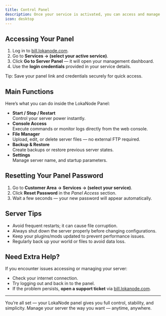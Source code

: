```yaml
---
title: Control Panel
description: Once your service is activated, you can access and manage it directly through the LokaNode Panel. This guide covers the essential features to help you control your server efficiently.
icon: desktop
---
```


## Accessing Your Panel
1. Log in to [bill.lokanode.com](https://bill.lokanode.com).  
2. Go to **Services → (select your active service)**.  
3. Click **Go to Server Panel** — it will open your management dashboard.  
4. Use the **login credentials** provided in your service details.

<Tip>
  Tip: Save your panel link and credentials securely for quick access.
</Tip>

## Main Functions
Here’s what you can do inside the LokaNode Panel:

- **Start / Stop / Restart**  
  Control your server power instantly.  
- **Console Access**  
  Execute commands or monitor logs directly from the web console.  
- **File Manager**  
  Upload, edit, or delete server files — no external FTP required.  
- **Backup & Restore**  
  Create backups or restore previous server states.  
- **Settings**  
  Manage server name, and startup parameters.

## Resetting Your Panel Password
1. Go to **Customer Area → Services → (select your service)**.  
2. Click **Reset Password** in the *Panel Access* section.  
3. Wait a few seconds — your new password will appear automatically.

## Server Tips
- Avoid frequent restarts; it can cause file corruption.  
- Always shut down the server properly before changing configurations.  
- Keep your plugins/mods updated to prevent performance issues.  
- Regularly back up your world or files to avoid data loss.

## Need Extra Help?
If you encounter issues accessing or managing your server:
- Check your internet connection.  
- Try logging out and back in to the panel.  
- If the problem persists, **open a support ticket** via [bill.lokanode.com](https://bill.lokanode.com).

---

<Note>
  You’re all set — your LokaNode panel gives you full control, stability, and simplicity.  
  Manage your server the way you want — anytime, anywhere.
</Note>

